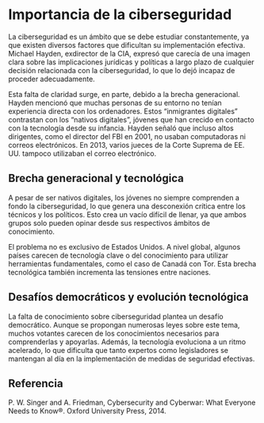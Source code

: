 
# Importancia de la ciberseguridad

La ciberseguridad es un ámbito que se debe estudiar constantemente, ya que existen diversos factores que dificultan su implementación efectiva. Michael Hayden, exdirector de la CIA, expresó que carecía de una imagen clara sobre las implicaciones jurídicas y políticas a largo plazo de cualquier decisión relacionada con la ciberseguridad, lo que lo dejó incapaz de proceder adecuadamente.

Esta falta de claridad surge, en parte, debido a la brecha generacional. Hayden mencionó que muchas personas de su entorno no tenían experiencia directa con los ordenadores. Estos "inmigrantes digitales" contrastan con los "nativos digitales", jóvenes que han crecido en contacto con la tecnología desde su infancia. Hayden señaló que incluso altos dirigentes, como el director del FBI en 2001, no usaban computadoras ni correos electrónicos. En 2013, varios jueces de la Corte Suprema de EE. UU. tampoco utilizaban el correo electrónico.

## Brecha generacional y tecnológica

A pesar de ser nativos digitales, los jóvenes no siempre comprenden a fondo la ciberseguridad, lo que genera una desconexión crítica entre los técnicos y los políticos. Esto crea un vacío difícil de llenar, ya que ambos grupos solo pueden opinar desde sus respectivos ámbitos de conocimiento.

El problema no es exclusivo de Estados Unidos. A nivel global, algunos países carecen de tecnología clave o del conocimiento para utilizar herramientas fundamentales, como el caso de Canadá con Tor. Esta brecha tecnológica también incrementa las tensiones entre naciones.

## Desafíos democráticos y evolución tecnológica

La falta de conocimiento sobre ciberseguridad plantea un desafío democrático. Aunque se propongan numerosas leyes sobre este tema, muchos votantes carecen de los conocimientos necesarios para comprenderlas y apoyarlas. Además, la tecnología evoluciona a un ritmo acelerado, lo que dificulta que tanto expertos como legisladores se mantengan al día en la implementación de medidas de seguridad efectivas.

## Referencia

P. W. Singer and A. Friedman, Cybersecurity and Cyberwar: What Everyone Needs to Know®. Oxford University Press, 2014.